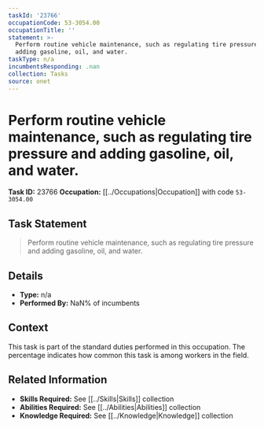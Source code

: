 ```yaml
---
taskId: '23766'
occupationCode: 53-3054.00
occupationTitle: ''
statement: >-
  Perform routine vehicle maintenance, such as regulating tire pressure and
  adding gasoline, oil, and water.
taskType: n/a
incumbentsResponding: .nan
collection: Tasks
source: onet
---
```

# Perform routine vehicle maintenance, such as regulating tire pressure and adding gasoline, oil, and water.

**Task ID:** 23766
**Occupation:** [[../Occupations|Occupation]] with code `53-3054.00`

## Task Statement

> Perform routine vehicle maintenance, such as regulating tire pressure and adding gasoline, oil, and water.

## Details

- **Type:** n/a
- **Performed By:** NaN% of incumbents

## Context

This task is part of the standard duties performed in this occupation. The percentage indicates how common this task is among workers in the field.

## Related Information

- **Skills Required:** See [[../Skills|Skills]] collection
- **Abilities Required:** See [[../Abilities|Abilities]] collection
- **Knowledge Required:** See [[../Knowledge|Knowledge]] collection
